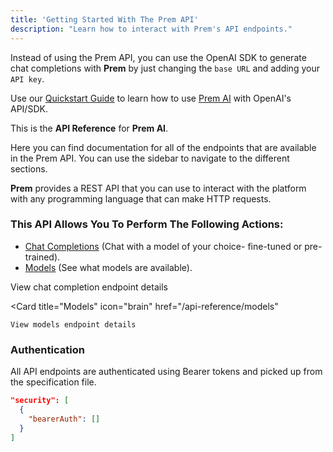 ```yaml
---
title: 'Getting Started With The Prem API'
description: "Learn how to interact with Prem's API endpoints."
---
```


<Card title="Prem Is Also OpenAI Compatible" icon="handshake" href="/get-started/quick-start">

Instead of using the Prem API, you can use the OpenAI SDK to generate chat completions with **Prem** by just changing the `base URL` and adding your `API key`.

Use our [Quickstart Guide](/get-started/quick-start) to learn how to use [Prem AI](/introduction) with OpenAI's API/SDK.

</Card>

This is the **API Reference** for **Prem AI**. 

Here you can find documentation for all of the endpoints that are available in the Prem API. You can use the sidebar to navigate to the different sections.

**Prem** provides a REST API that you can use to interact with the platform with any programming language that can make HTTP requests. 

### This API Allows You To Perform The Following Actions:
- [Chat Completions](/api-reference/chat-completions) (Chat with a model of your choice- fine-tuned or pre-trained).
- [Models](/api-reference/models) (See what models are available).

<CardGroup cols={2}>
  <Card
    title="Chat Completions"
    icon="message"
    href="/api-reference/chat-completions"
  >
    View chat completion endpoint details
  </Card>

  
  <Card
    title="Models"
    icon="brain"
    href="/api-reference/models"
  >
    View models endpoint details
  </Card>

</CardGroup>


### Authentication

All API endpoints are authenticated using Bearer tokens and picked up from the specification file.

```json
"security": [
  {
    "bearerAuth": []
  }
]
```
